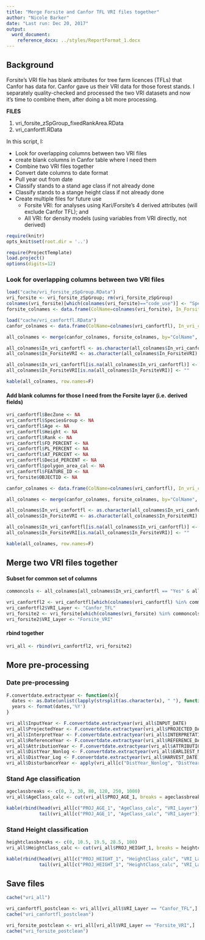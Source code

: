 ```yaml
---
title: "Merge Forsite and Canfor TFL VRI files together"
author: "Nicole Barker"
date: "Last run: Dec 20, 2017"
output: 
  word_document:
    reference_docx: ../styles/ReportFormat_1.docx
---
```


## Background

Forsite's VRI file has blank attributes for tree farm licences (TFLs) that Canfor has data for. Canfor gave us their VRI data for those forest stands. I separately quality-checked and processed the two VRI datasets and now it's time to combine them, after doing a bit more processing. 

**FILES**

1. vri_forsite_zSpGroup_fixedRankArea.RData
2. vri_canfortfl.RData

In this script, I: 

* Look for overlapping columns between two VRI files
* create blank columns in Canfor table where I need them
* Combine two VRI files together
* Convert date columns to date format 
* Pull year out from date
* Classify stands to a stand age class if not already done
* Classify stands to a stange height class if not already done
* Create multiple files for future use 
    * Forsite VRI: for analyses using Kari/Forsite's 4 derived attributes (will exclude Canfor TFL); and
    * All VRI: for density models (using variables from VRI directly, not derived)


``` r
require(knitr)
opts_knit$set(root.dir = '..')
```

``` r
require(ProjectTemplate)
load.project()
options(digits=12)
```

### Look for overlapping columns between two VRI files

``` r
load("cache/vri_forsite_zSpGroup.RData")
vri_forsite <- vri_forsite_zSpGroup; rm(vri_forsite_zSpGroup)
colnames(vri_forsite)[which(colnames(vri_forsite)=="code_use")] <- "SpeciesGroup" #rename standardized species codes to "SpeciesGroup"
forsite_colnames <- data.frame(ColName=colnames(vri_forsite), In_ForsiteVRI=as.character("Yes"))

load("cache/vri_canfortfl.RData")
canfor_colnames <- data.frame(ColName=colnames(vri_canfortfl), In_vri_canfortfl=as.character("Yes"))
```

``` r
all_colnames <- merge(canfor_colnames, forsite_colnames, by="ColName", all=T)

all_colnames$In_vri_canfortfl <- as.character(all_colnames$In_vri_canfortfl)
all_colnames$In_ForsiteVRI <- as.character(all_colnames$In_ForsiteVRI)

all_colnames$In_vri_canfortfl[is.na(all_colnames$In_vri_canfortfl)] <- ""
all_colnames$In_ForsiteVRI[is.na(all_colnames$In_ForsiteVRI)] <- ""

kable(all_colnames, row.names=F)
```

#### Add blank columns for those I need from the Forsite layer (i.e. derived fields)

``` r
vri_canfortfl$BecZone <- NA                 
vri_canfortfl$SpeciesGroup <- NA
vri_canfortfl$Age <- NA
vri_canfortfl$Height <- NA
vri_canfortfl$Rank <- NA
vri_canfortfl$FD_PERCENT <- NA
vri_canfortfl$PL_PERCENT <- NA
vri_canfortfl$AT_PERCENT <- NA
vri_canfortfl$Decid_PERCENT <- NA
vri_canfortfl$polygon_area_cal <- NA
vri_canfortfl$FEATURE_ID <- NA
vri_forsite$OBJECTID <- NA

canfor_colnames <- data.frame(ColName=colnames(vri_canfortfl), In_vri_canfortfl=as.character("Yes"))

all_colnames <- merge(canfor_colnames, forsite_colnames, by="ColName", all=T)

all_colnames$In_vri_canfortfl <- as.character(all_colnames$In_vri_canfortfl)
all_colnames$In_ForsiteVRI <- as.character(all_colnames$In_ForsiteVRI)

all_colnames$In_vri_canfortfl[is.na(all_colnames$In_vri_canfortfl)] <- ""
all_colnames$In_ForsiteVRI[is.na(all_colnames$In_ForsiteVRI)] <- ""

kable(all_colnames, row.names=F)
```

## Merge two VRI files together

#### Subset for common set of columns
``` r
commoncols <- all_colnames[all_colnames$In_vri_canfortfl == "Yes" & all_colnames$In_ForsiteVRI == "Yes",]$ColName

vri_canfortfl2 <- vri_canfortfl[which(colnames(vri_canfortfl) %in% commoncols)]
vri_canfortfl2$VRI_Layer <- "Canfor_TFL"
vri_forsite2 <- vri_forsite[which(colnames(vri_forsite) %in% commoncols)]
vri_forsite2$VRI_Layer <- "Forsite_VRI"
```

#### rbind together

``` r
vri_all <- rbind(vri_canfortfl2, vri_forsite2)
```

## More pre-processing

### Date pre-processing

``` r
F.convertdate.extractyear <- function(x){
  dates <- as.Date(unlist(lapply(strsplit(as.character(x), " "), function(y) {y[1]})), format="%m/%d/%Y")
  years <- format(dates,'%Y')
}

vri_all$InputYear <- F.convertdate.extractyear(vri_all$INPUT_DATE)
vri_all$ProjectedYear <- F.convertdate.extractyear(vri_all$PROJECTED_DATE)
vri_all$InterpretYear <- F.convertdate.extractyear(vri_all$INTERPRETATION_DATE)
vri_all$ReferenceYear <- F.convertdate.extractyear(vri_all$REFERENCE_DATE)
vri_all$AttributionYear <- F.convertdate.extractyear(vri_all$ATTRIBUTION_BASE_DATE)
vri_all$DistYear_Nonlog <- F.convertdate.extractyear(vri_all$EARLIEST_NONLOGGING_DIST_DATE)
vri_all$DistYear_Log <- F.convertdate.extractyear(vri_all$HARVEST_DATE)
vri_all$DisturbanceYear <- apply(vri_all[c("DistYear_Nonlog", "DistYear_Log")], MARGIN=1, FUN=function(x) {max(x, na.rm=T)}) 
```

### Stand Age classification

``` r
ageclassbreaks <- c(0, 3, 30, 80, 120, 250, 1000)
vri_all$AgeClass_calc <- cut(vri_all$PROJ_AGE_1, breaks = ageclassbreaks, include.lowest = TRUE, labels = c("0-3 yrs", "3-30 yrs", "31-80 yrs", "81-120 yrs", "121-250 yrs", ">250 yrs"))

kable(rbind(head(vri_all[c("PROJ_AGE_1", "AgeClass_calc", "VRI_Layer")]),
            tail(vri_all[c("PROJ_AGE_1", "AgeClass_calc", "VRI_Layer")])))
```

### Stand Height classification

``` r
heightclassbreaks <- c(0, 10.5, 19.5, 28.5, 100)
vri_all$HeightClass_calc <- cut(vri_all$PROJ_HEIGHT_1, breaks = heightclassbreaks, include.lowest = TRUE, labels = c("<10.5 m", "10.5-19.4 m", "19.5-28.4 m", "> 28.5 m"))

kable(rbind(head(vri_all[c("PROJ_HEIGHT_1", "HeightClass_calc", "VRI_Layer")]),
            tail(vri_all[c("PROJ_HEIGHT_1", "HeightClass_calc", "VRI_Layer")])))
```

## Save files

``` r
cache("vri_all")

vri_canfortfl_postclean <- vri_all[vri_all$VRI_Layer == "Canfor_TFL",]
cache("vri_canfortfl_postclean")

vri_forsite_postclean <- vri_all[vri_all$VRI_Layer == "Forsite_VRI",]
cache("vri_forsite_postclean")
```


